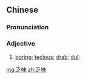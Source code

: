 ==Chinese==
{{zh-forms}}

===Pronunciation===
{{zh-pron
|m=fáwèi
|c=fat6 mei6
|cat=a
}}

===Adjective===
{{zh-adj}}

# [[boring]]; [[tedious]]; [[drab]]; [[dull]]

[[mg:乏味]]
[[zh:乏味]]